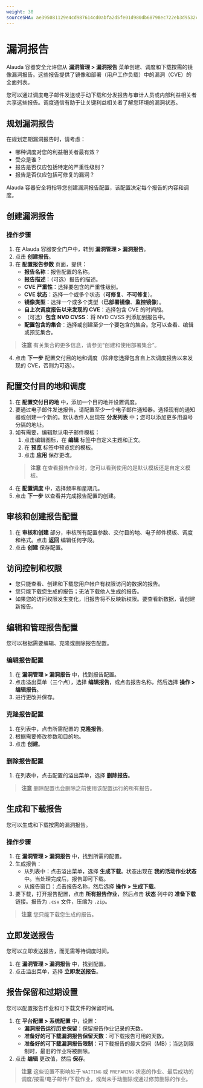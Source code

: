 ```yaml
---
weight: 30
sourceSHA: ae395081129e4cd987614cd0abfa2d5fe01d980db68798ec722eb3d9532c4414
---
```


# 漏洞报告

Alauda 容器安全允许您从 **漏洞管理 > 漏洞报告** 菜单创建、调度和下载按需的镜像漏洞报告。这些报告提供了镜像和部署（用户工作负载）中的漏洞（CVE）的全面列表。

您可以通过调度电子邮件发送或手动下载和分发报告与审计人员或内部利益相关者共享这些报告。调度通信有助于让关键利益相关者了解您环境的漏洞状态。

## 规划漏洞报告

在规划定期漏洞报告时，请考虑：

- 哪种调度对您的利益相关者最有效？
- 受众是谁？
- 报告是否仅应包括特定的严重性级别？
- 报告是否仅应包括可修复的漏洞？

Alauda 容器安全将指导您创建漏洞报告配置，该配置决定每个报告的内容和调度。

## 创建漏洞报告

### 操作步骤

1. 在 Alauda 容器安全门户中，转到 **漏洞管理 > 漏洞报告**。
2. 点击 **创建报告**。
3. 在 **配置报告参数** 页面，提供：
   - **报告名称**：报告配置的名称。
   - **报告描述**：（可选）报告的描述。
   - **CVE 严重性**：选择要包含的严重性级别。
   - **CVE 状态**：选择一个或多个状态（**可修复**、**不可修复**）。
   - **镜像类型**：选择一个或多个类型（**已部署镜像**、**监控镜像**）。
   - **自上次调度报告以来发现的 CVE**：选择包含 CVE 的时间段。
   - （可选）**包含 NVD CVSS**：将 NVD CVSS 列添加到报告中。
   - **配置包含的集合**：选择或创建至少一个要包含的集合。您可以查看、编辑或预览集合。

> **注意**
> 有关集合的更多信息，请参见“创建和使用部署集合”。

4. 点击 **下一步** 配置交付目的地和调度（除非您选择包含自上次调度报告以来发现的 CVE，否则为可选）。

## 配置交付目的地和调度

1. 在 **配置交付目的地** 中，添加一个目的地并设置调度。
2. 要通过电子邮件发送报告，请配置至少一个电子邮件通知器。选择现有的通知器或创建一个新的。默认收件人出现在 **分发列表** 中；您可以添加更多用逗号分隔的地址。
3. 如有需要，编辑默认电子邮件模板：
   1. 点击编辑图标，在 **编辑** 标签中自定义主题和正文。
   2. 在 **预览** 标签中预览您的模板。
   3. 点击 **应用** 保存更改。
   > **注意**
   > 在查看报告作业时，您可以看到使用的是默认模板还是自定义模板。
4. 在 **配置调度** 中，选择频率和星期几。
5. 点击 **下一步** 以查看并完成报告配置的创建。

## 审核和创建报告配置

1. 在 **审核和创建** 部分，审核所有配置参数、交付目的地、电子邮件模板、调度和格式。点击 **返回** 编辑任何字段。
2. 点击 **创建** 保存配置。

## 访问控制和权限

- 您只能查看、创建和下载您用户帐户有权限访问的数据的报告。
- 您只能下载您生成的报告；无法下载他人生成的报告。
- 如果您的访问权限发生变化，旧报告将不反映新权限。要查看新数据，请创建新报告。

## 编辑和管理报告配置

您可以根据需要编辑、克隆或删除报告配置。

### 编辑报告配置

1. 在 **漏洞管理 > 漏洞报告** 中，找到报告配置。
2. 点击溢出菜单（三个点），选择 **编辑报告**，或点击报告名称，然后选择 **操作 > 编辑报告**。
3. 进行更改并保存。

### 克隆报告配置

1. 在列表中，点击所需配置的 **克隆报告**。
2. 根据需要修改参数和目的地。
3. 点击 **创建**。

### 删除报告配置

1. 在列表中，点击配置的溢出菜单，选择 **删除报告**。

> **注意**
> 删除配置也会删除之前使用该配置运行的所有报告。

## 生成和下载报告

您可以生成和下载按需的漏洞报告。

### 操作步骤

1. 在 **漏洞管理 > 漏洞报告** 中，找到所需的配置。
2. 生成报告：
   - 从列表中：点击溢出菜单，选择 **生成下载**。状态出现在 **我的活动作业状态** 中。当处理完成后，报告即可下载。
   - 从报告窗口：点击报告名称，然后选择 **操作 > 生成下载**。
3. 要下载，打开报告配置，点击 **所有报告作业**，然后点击 **状态** 列中的 **准备下载** 链接。报告为 `.csv` 文件，压缩为 `.zip`。

> **注意**
> 您只能下载您生成的报告。

## 立即发送报告

您可以立即发送报告，而无需等待调度时间。

1. 在 **漏洞管理 > 漏洞报告** 中，找到配置。
2. 点击溢出菜单，选择 **立即发送报告**。

## 报告保留和过期设置

您可以配置报告作业和可下载文件的保留时间。

1. 在 **平台配置 > 系统配置** 中，设置：
   - **漏洞报告运行历史保留**：保留报告作业记录的天数。
   - **准备好的可下载漏洞报告保留天数**：可下载报告可用的天数。
   - **准备好的可下载漏洞报告限制**：可下载报告的最大空间（MB）；当达到限制时，最旧的作业将被删除。
2. 点击 **编辑** 更改值，然后 **保存**。

> **注意**
> 这些设置不影响处于 `WAITING` 或 `PREPARING` 状态的作业、最后成功的调度/按需/电子邮件/下载作业，或尚未手动删除或通过修剪删除的作业。
